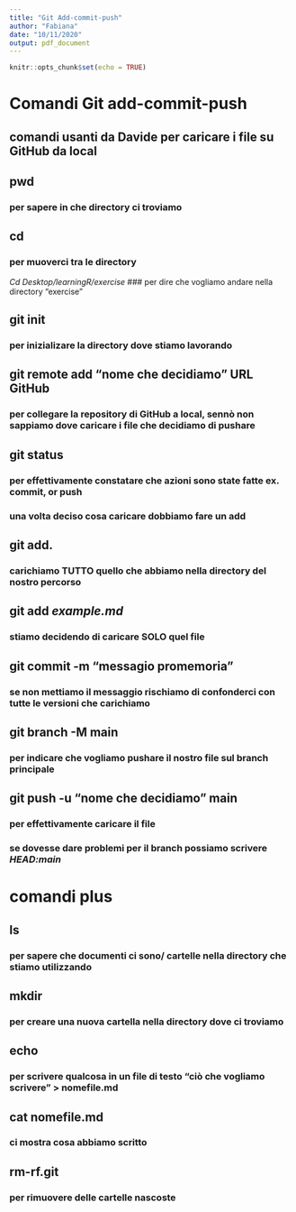 ```yaml
---
title: "Git Add-commit-push"
author: "Fabiana"
date: "10/11/2020"
output: pdf_document
---
```



```r
knitr::opts_chunk$set(echo = TRUE)
```


# Comandi Git add-commit-push 

## comandi usanti da Davide per caricare i file su GitHub da local


## pwd 
### per sapere in che directory ci troviamo

## cd
### per muoverci tra le directory
*Cd Desktop/learningR/exercise*
### per dire che vogliamo andare nella directory "exercise"

## git init
### per inizializare la directory dove stiamo lavorando

## git remote add "nome che decidiamo" URL GitHub
### per collegare la repository di GitHub a local, sennò non sappiamo dove caricare i file che decidiamo di pushare

## git status 
### per effettivamente constatare che azioni sono state fatte ex. commit, or push
### una volta deciso cosa caricare dobbiamo fare un add

## git add. 
### carichiamo TUTTO quello che abbiamo nella directory del nostro percorso

## git add *example.md*
### stiamo decidendo di caricare SOLO quel file

## git commit -m "messagio promemoria" 
### se non mettiamo il messaggio rischiamo di confonderci con tutte le versioni che carichiamo

## git branch -M main 
### per indicare che vogliamo pushare il nostro file sul branch principale

## git push -u "nome che decidiamo" main 
### per effettivamente caricare il file
### se dovesse dare problemi per il branch possiamo scrivere *HEAD:main*


# comandi plus 


## ls 
### per sapere che documenti ci sono/ cartelle nella directory che stiamo utilizzando

## mkdir 
### per creare una nuova cartella nella directory dove ci troviamo

## echo 
### per scrivere qualcosa in un file di testo "ciò che vogliamo scrivere" > nomefile.md

## cat nomefile.md 
### ci mostra cosa abbiamo scritto

## rm-rf.git 
### per rimuovere delle cartelle nascoste

